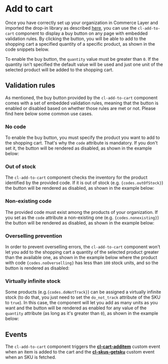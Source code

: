 
<Meta of={Stories} />

# Add to cart

Once you have correctly set up your organization in Commerce Layer and imported the drop-in library as described [here](?path=/docs/getting-started--page), you can use the `cl-add-to-cart` component to display a buy button on any page with embedded validation rules. By clicking the button, you will be able to add to the shopping cart a specified quantity of a specific product, as shown in the code snippets below.

To enable the buy button, the `quantity` value must be greater than `0`. If the quantity isn't specified the default value will be used and just one unit of the selected product will be added to the shopping cart.

<Canvas of={Stories.Basic} />

<ArgsTable story="Basic" />

## Validation rules

As mentioned, the buy button provided by the `cl-add-to-cart` component comes with a set of embedded validation rules, meaning that the button is enabled or disabled based on whether those rules are met or not. Please find here below some common use cases.

### No code

To enable the buy button, you must specify the product you want to add to the shopping cart. That's why the `code` attribute is mandatory. If you don't set it, the button will be rendered as disabled, as shown in the example below:

<Canvas of={Stories.WithoutAttributes} />

### Out of stock

<p>
The <code>cl-add-to-cart</code> component checks the inventory for the product identified by the provided code. If it is out of stock (e.g. <code>{codes.outOfStock}</code>) the button will be rendered as disabled, as shown in the example below:
</p>

<Canvas of={Stories.OutOfStock} />

### Non-existing code

<p>
The provided code must exist among the products of your organization. If you set as the <code>code</code> attribute a non-existing one (e.g. <code>{codes.nonexisting}</code>) the button will be rendered as disabled, as shown in the example below:
</p>

<Canvas of={Stories.Nonexisting} />

### Overselling prevention

<p>
  In order to prevent overselling errors, the <code>cl-add-to-cart</code> component won't let you add to the shopping cart a quantity of the selected product greater than the available one, as shown in the example below where the product with code <code>{codes.noOverselling}</code> has less than <code>100</code> stock units, and so the button is rendered as disabled:
</p>

<Canvas of={Stories.OversellingPrevention} />

### Virtually infinite stock

<p>
  Some products (e.g.<code>{codes.doNotTrack}</code>) can be assigned a virtually infinite stock (to do that, you just need to set the <code>do_not_track</code> attribute of the SKU to <code>true</code>). In this case, the component will let you add as many units as you want and the button will be rendered as enabled for any value of the  <code>quantity</code> attribute (as long as it's greater than  <code>0</code>), as shown in the example below:
</p>

<Canvas of={Stories.DoNotTrack} />

## Events

The `cl-add-to-cart` component triggers the [**cl-cart-additem**](?path=/docs/events--docs#cl-cart-additem) custom event when an item is added to the cart and the [**cl-skus-getsku**](?path=/docs/events--docs#cl-skus-getsku) custom event when an SKU is fetched.
